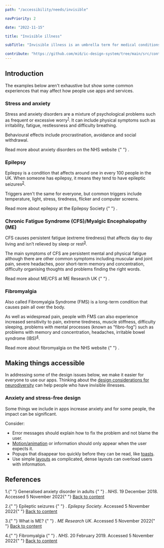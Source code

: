 ```yaml
---
path: "/accessibility/needs/invisible"

navPriority: 2

date: "2022-11-15"

title: "Invisible illness"

subTitle: "Invisible illness is an umbrella term for medical conditions that are invisible to others."

contribute: "https://github.com/mi6/ic-design-system/tree/main/src/content/structured/accessibility/needs/invisible.mdx"
---
```


## Introduction

The examples below aren't exhaustive but show some common experiences that may affect how people use apps and services.

### Stress and anxiety

Stress and anxiety disorders are a mixture of psychological problems such as frequent or excessive worry<sup id="ref-1"><a href="#fn-1">1</a></sup>. It can include physical symptoms such as irritability, fatigue, restlessness and difficulty breathing.

Behavioural effects include procrastination, avoidance and social withdrawal.

<p>
  <ic-link
    target="_blank"
    href="https://www.nhs.uk/conditions/generalised-anxiety-disorder/"
    rel="noreferer noopener nofollow"
    id="fn-1"
  >
    Read more about anxiety disorders on the NHS website
  </ic-link>{" "}
  .
</p>

### Epilepsy

Epilepsy is a condition that affects around one in every 100 people in the UK. When someone has epilepsy, it means they tend to have epileptic seizures<sup id="ref-2"><a href="#fn-2">2</a></sup>.

Triggers aren't the same for everyone, but common triggers include temperature, light, stress, tiredness, flicker and computer screens.

<p>
  <ic-link
    target="_blank"
    href="https://www.epilepsysociety.org.uk/about-epilepsy/what-epilepsy"
    rel="noreferer noopener nofollow"
    id="fn-1"
  >
    Read more about epilepsy at the Epilepsy Society
  </ic-link>{" "}
  .
</p>

### Chronic Fatigue Syndrome (CFS)/Myalgic Encephalopathy (ME)

CFS causes persistent fatigue (extreme tiredness) that affects day to day living and isn’t relieved by sleep or rest<sup id="ref-3"><a href="#fn-3">3</a></sup>.

The main symptoms of CFS are persistent mental and physical fatigue although there are other common symptoms including muscular and joint pain, severe headaches, poor short-term memory and concentration, difficulty organising thoughts and problems finding the right words.

<p>
  <ic-link
    target="_blank"
    href="https://www.meresearch.org.uk/what-is-me"
    rel="noreferer noopener nofollow"
    id="fn-1"
  >
    Read more about ME/CFS at ME Research UK
  </ic-link>{" "}
  .
</p>

### Fibromyalgia

Also called Fibromyalgia Syndrome (FMS) is a long-term condition that causes pain all over the body.

As well as widespread pain, people with FMS can also experience increased sensitivity to pain, extreme tiredness, muscle stiffness, difficulty sleeping, problems with mental processes (known as "fibro-fog") such as problems with memory and concentration, headaches, irritable bowel syndrome (IBS)<sup id="ref-4"><a href="#fn-4">4</a></sup>.

<p>
  <ic-link
    target="_blank"
    href="https://www.nhs.uk/conditions/fibromyalgia/"
    rel="noreferer noopener nofollow"
    id="fn-1"
  >
    Read more about fibromyalgia on the NHS website
  </ic-link>{" "}
  .
</p>

## Making things accessible

In addressing some of the design issues below, we make it easier for everyone to use our apps. Thinking about the [design considerations for neurodiversity](/accessibility/needs/neurodiversity) can help people who have invisible illnesses.

### Anxiety and stress-free design

Some things we include in apps increase anxiety and for some people, the impact can be significant.

Consider:

- Error messages should explain how to fix the problem and not blame the user.
- [Motion/animation](/styles/motion) or information should only appear when the user expects it.
- Popups that disappear too quickly before they can be read, like [toasts](/components/toast).
- Use simple [layouts](/styles/layout-spacing) as complicated, dense layouts can overload users with information.

## References

<p>
  1.{" "}
  <ic-link
    target="_blank"
    href="https://www.nhs.uk/conditions/generalised-anxiety-disorder"
    rel="noreferer noopener nofollow"
    id="fn-1"
  >
    Generalised anxiety disorder in adults
  </ic-link>{" "}
  .<i> NHS</i>. 19 December 2018. Accessed 5 November 2022{" "}
  <a href="#ref-1">Back to content</a>
</p>
<p>
  2.{" "}
  <ic-link
    target="_blank"
    href="https://www.epilepsysociety.org.uk/about-epilepsy/epileptic-seizures"
    rel="noreferer noopener nofollow"
    id="fn-2"
  >
    Epileptic seizures
  </ic-link>{" "}
  .<i> Epilepsy Society</i>. Accessed 5 November 2022{" "}
  <a href="#ref-2">Back to content</a>
</p>
<p>
  3.{" "}
  <ic-link
    target="_blank"
    href="https://www.meresearch.org.uk/what-is-me"
    rel="noreferer noopener nofollow"
    id="fn-3"
  >
    What is ME?
  </ic-link>{" "}
  .<i> ME Research UK</i>. Accessed 5 November 2022{" "}
  <a href="#ref-3">Back to content</a>
</p>
<p>
  4.{" "}
  <ic-link
    target="_blank"
    href="https://www.nhs.uk/conditions/fibromyalgia/"
    rel="noreferer noopener nofollow"
    id="fn-4"
  >
    Fibromyalgia
  </ic-link>{" "}
  .<i> NHS</i>. 20 February 2019. Accessed 5 November 2022{" "}
  <a href="#ref-4">Back to content</a>
</p>
